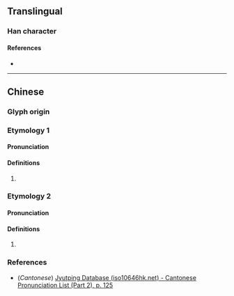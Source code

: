 {{character info}}
==Translingual==

===Han character===
{{Han char|rn=75|rad=木|as=03|sn=7|four=|canj=SD|ids=⿸尸木}}

====References====
* {{Han ref|kx=0512.040|dkj=14472|dj=0897.070|hdz=21162.020|uh=6758|ud=26456}}

----

==Chinese==
{{zh-forms}}

===Glyph origin===
{{Han etym}}

===Etymology 1===

====Pronunciation====
{{zh-pron
|m=chì
|c=ci3
|mc=y
|oc=y
|ma=
|cat=
}}

====Definitions====
{{zh-hanzi}}

# {{rfdef|zh}}

===Etymology 2===

====Pronunciation====
{{zh-pron
|c=cat6
|cat=
}}

====Definitions====
{{zh-hanzi}}

# {{rfv-sense|zh}} {{lb|zh|Cantonese|vulgar}} {{zh-alt-form|𨳍|tr=-}}

===References===
* (''Cantonese'') [http://www.iso10646hk.net/jp/document/download.jsp Jyutping Database (iso10646hk.net) - Cantonese Pronunciation List (Part 2), p. 125]